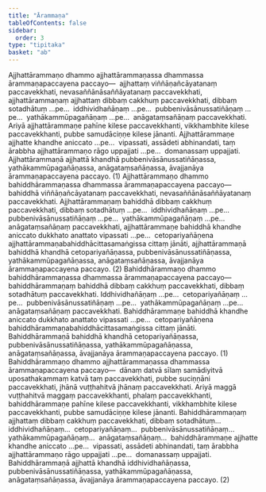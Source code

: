 ```yaml
---
title: "Ārammaṇa"
tableOfContents: false
sidebar:
  order: 3
type: "tipitaka"
basket: "ab"
---
```



<DynamicBreadcrumb />

<Division number="12">

<Paragraph number="2893">
Ajjhattārammaṇo dhammo ajjhattārammaṇassa dhammassa ārammaṇapaccayena paccayo—  ajjhattaṃ viññāṇañcāyatanaṃ paccavekkhati, nevasaññānāsaññāyatanaṃ paccavekkhati, ajjhattārammaṇaṃ ajjhattaṃ dibbaṃ cakkhuṃ paccavekkhati, dibbaṃ sotadhātuṃ …pe…  iddhividhañāṇaṃ …pe…  pubbenivāsānussatiñāṇaṃ …pe…  yathākammūpagañāṇaṃ …pe…  anāgataṃsañāṇaṃ paccavekkhati. Ariyā ajjhattārammaṇe pahīne kilese paccavekkhanti, vikkhambhite kilese paccavekkhanti, pubbe samudāciṇṇe kilese jānanti. Ajjhattārammaṇe ajjhatte khandhe aniccato …pe…  vipassati, assādeti abhinandati, taṃ ārabbha ajjhattārammaṇo rāgo uppajjati …pe…  domanassaṃ uppajjati. Ajjhattārammaṇā ajjhattā khandhā pubbenivāsānussatiñāṇassa, yathākammūpagañāṇassa, anāgataṃsañāṇassa, āvajjanāya ārammaṇapaccayena paccayo. (1)
</Paragraph>

<Paragraph number="2894">
Ajjhattārammaṇo dhammo bahiddhārammaṇassa dhammassa ārammaṇapaccayena paccayo—  bahiddhā viññāṇañcāyatanaṃ paccavekkhati, nevasaññānāsaññāyatanaṃ paccavekkhati. Ajjhattārammaṇaṃ bahiddhā dibbaṃ cakkhuṃ paccavekkhati, dibbaṃ sotadhātuṃ …pe…  iddhividhañāṇaṃ …pe…  pubbenivāsānussatiñāṇaṃ …pe…  yathākammūpagañāṇaṃ …pe…  anāgataṃsañāṇaṃ paccavekkhati, ajjhattārammaṇe bahiddhā khandhe aniccato dukkhato anattato vipassati …pe…  cetopariyañāṇena ajjhattārammaṇabahiddhācittasamaṅgissa cittaṃ jānāti, ajjhattārammaṇā bahiddhā khandhā cetopariyañāṇassa, pubbenivāsānussatiñāṇassa, yathākammūpagañāṇassa, anāgataṃsañāṇassa, āvajjanāya ārammaṇapaccayena paccayo. (2)
</Paragraph>

</Division>
<Division number="13">

<Paragraph number="2895">
Bahiddhārammaṇo dhammo bahiddhārammaṇassa dhammassa ārammaṇapaccayena paccayo—  bahiddhārammaṇaṃ bahiddhā dibbaṃ cakkhuṃ paccavekkhati, dibbaṃ sotadhātuṃ paccavekkhati. Iddhividhañāṇaṃ …pe…  cetopariyañāṇaṃ …pe…  pubbenivāsānussatiñāṇaṃ …pe…  yathākammūpagañāṇaṃ …pe…  anāgataṃsañāṇaṃ paccavekkhati. Bahiddhārammaṇe bahiddhā khandhe aniccato dukkhato anattato vipassati …pe…  cetopariyañāṇena bahiddhārammaṇabahiddhācittasamaṅgissa cittaṃ jānāti. Bahiddhārammaṇā bahiddhā khandhā cetopariyañāṇassa, pubbenivāsānussatiñāṇassa, yathākammūpagañāṇassa, anāgataṃsañāṇassa, āvajjanāya ārammaṇapaccayena paccayo. (1)
</Paragraph>

<Paragraph number="2896">
Bahiddhārammaṇo dhammo ajjhattārammaṇassa dhammassa ārammaṇapaccayena paccayo—  dānaṃ datvā sīlaṃ samādiyitvā uposathakammaṃ katvā taṃ paccavekkhati, pubbe suciṇṇāni paccavekkhati, jhānā vuṭṭhahitvā jhānaṃ paccavekkhati. Ariyā maggā vuṭṭhahitvā maggaṃ paccavekkhanti, phalaṃ paccavekkhanti, bahiddhārammaṇe pahīne kilese paccavekkhanti, vikkhambhite kilese paccavekkhanti, pubbe samudāciṇṇe kilese jānanti. Bahiddhārammaṇaṃ ajjhattaṃ dibbaṃ cakkhuṃ paccavekkhati, dibbaṃ sotadhātuṃ…  iddhividhañāṇaṃ…  cetopariyañāṇaṃ…  pubbenivāsānussatiñāṇaṃ…  yathākammūpagañāṇaṃ…  anāgataṃsañāṇaṃ…  bahiddhārammaṇe ajjhatte khandhe aniccato …pe…  vipassati, assādeti abhinandati, taṃ ārabbha ajjhattārammaṇo rāgo uppajjati …pe…  domanassaṃ uppajjati. Bahiddhārammaṇā ajjhattā khandhā iddhividhañāṇassa, pubbenivāsānussatiñāṇassa, yathākammūpagañāṇassa, anāgataṃsañāṇassa, āvajjanāya ārammaṇapaccayena paccayo. (2)
</Paragraph>
</Division>